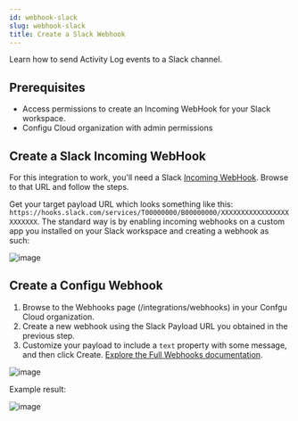```yaml
---
id: webhook-slack
slug: webhook-slack
title: Create a Slack Webhook
---
```


Learn how to send Activity Log events to a Slack channel.

## Prerequisites
- Access permissions to create an Incoming WebHook for your Slack workspace.
- Configu Cloud organization with admin permissions

## Create a Slack Incoming WebHook
For this integration to work, you'll need a Slack [Incoming WebHook](https://api.slack.com/messaging/webhooks). 
Browse to that URL and follow the steps.

Get your target payload URL which looks something like this: `https://hooks.slack.com/services/T00000000/B00000000/XXXXXXXXXXXXXXXXXXXXXXXX`. 
The standard way is by enabling incoming webhooks on a custom app you installed on your Slack workspace and creating a webhook as such:

![image](./img/webhooks/slack-webhook-payload-uri.png)

## Create a Configu Webhook
1. Browse to the Webhooks page (/integrations/webhooks) in your Confgu Cloud organization.
2. Create a new webhook using the Slack Payload URL you obtained in the previous step.
3. Customize your payload to include a `text` property with some message, and then click Create.
    [Explore the Full Webhooks documentation](/webhooks).

![image](./img/webhooks/slack-customize-your-payload.png)

Example result:

![image](./img/webhooks/slack-result-of-triggering.png)